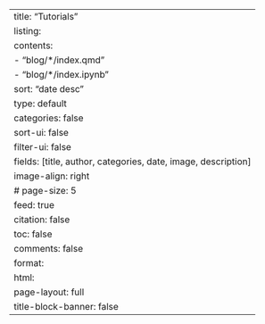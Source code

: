 ---
title: "Tutorials"
listing: 
  contents: 
    - "blog/*/index.qmd"
    - "blog/*/index.ipynb"
  sort: "date desc"
  type: default
  categories: false
  sort-ui: false
  filter-ui: false
  fields: [title, author, categories, date, image, description]
  image-align: right
  # page-size: 5
  feed: true
citation: false
toc: false
comments: false
format: 
  html: 
    page-layout: full
title-block-banner: false
---